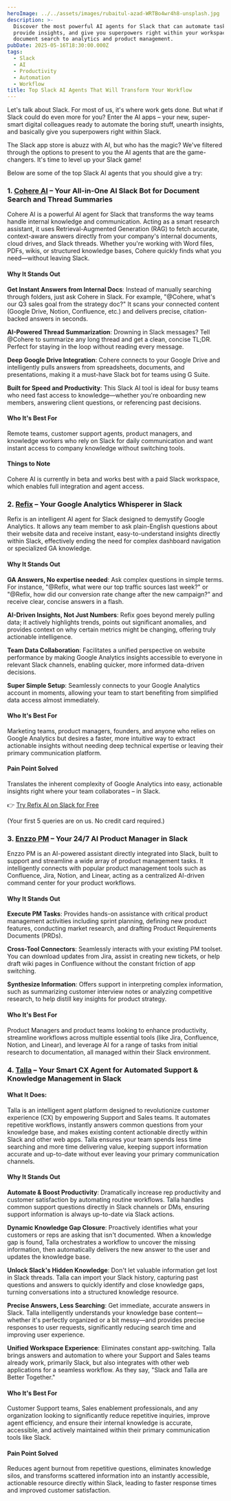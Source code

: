 ```yaml
---
heroImage: ../../assets/images/rubaitul-azad-WRTBo4wr4h8-unsplash.jpg
description: >-
  Discover the most powerful AI agents for Slack that can automate tasks,
  provide insights, and give you superpowers right within your workspace. From
  document search to analytics and product management.
pubDate: 2025-05-16T18:30:00.000Z
tags:
  - Slack
  - AI
  - Productivity
  - Automation
  - Workflow
title: Top Slack AI Agents That Will Transform Your Workflow
---
```


Let's talk about Slack. For most of us, it's where work gets done. But what if Slack could do even more for you? Enter the AI apps – your new, super-smart digital colleagues ready to automate the boring stuff, unearth insights, and basically give you superpowers right within Slack.

The Slack app store is abuzz with AI, but who has the magic? We've filtered through the options to present to you the AI agents that are the game-changers. It's time to level up your Slack game!

Below are some of the top Slack AI agents that you should give a try:

### 1. [Cohere AI](https://slack.com/marketplace/A056U9XEQ1W) – Your All-in-One AI Slack Bot for Document Search and Thread Summaries

Cohere AI is a powerful AI agent for Slack that transforms the way teams handle internal knowledge and communication. Acting as a smart research assistant, it uses Retrieval-Augmented Generation (RAG) to fetch accurate, context-aware answers directly from your company's internal documents, cloud drives, and Slack threads. Whether you're working with Word files, PDFs, wikis, or structured knowledge bases, Cohere quickly finds what you need—without leaving Slack.

#### Why It Stands Out

**Get Instant Answers from Internal Docs**: Instead of manually searching through folders, just ask Cohere in Slack. For example, "@Cohere, what's our Q3 sales goal from the strategy doc?" It scans your connected content (Google Drive, Notion, Confluence, etc.) and delivers precise, citation-backed answers in seconds.

**AI-Powered Thread Summarization**: Drowning in Slack messages? Tell @Cohere to summarize any long thread and get a clean, concise TL;DR. Perfect for staying in the loop without reading every message.

**Deep Google Drive Integration**: Cohere connects to your Google Drive and intelligently pulls answers from spreadsheets, documents, and presentations, making it a must-have Slack bot for teams using G Suite.

**Built for Speed and Productivity**: This Slack AI tool is ideal for busy teams who need fast access to knowledge—whether you're onboarding new members, answering client questions, or referencing past decisions.

#### Who It's Best For

Remote teams, customer support agents, product managers, and knowledge workers who rely on Slack for daily communication and want instant access to company knowledge without switching tools.

#### Things to Note

Cohere AI is currently in beta and works best with a paid Slack workspace, which enables full integration and agent access.

### 2. [Refix](/chat-with-google-analytics) – Your Google Analytics Whisperer in Slack

Refix is an intelligent AI agent for Slack designed to demystify Google Analytics. It allows any team member to ask plain-English questions about their website data and receive instant, easy-to-understand insights directly within Slack, effectively ending the need for complex dashboard navigation or specialized GA knowledge.

#### Why It Stands Out

**GA Answers, No expertise needed**: Ask complex questions in simple terms. For instance, "@Refix, what were our top traffic sources last week?" or "@Refix, how did our conversion rate change after the new campaign?" and receive clear, concise answers in a flash.

**AI-Driven Insights, Not Just Numbers**: Refix goes beyond merely pulling data; it actively highlights trends, points out significant anomalies, and provides context on why certain metrics might be changing, offering truly actionable intelligence.

**Team Data Collaboration**: Facilitates a unified perspective on website performance by making Google Analytics insights accessible to everyone in relevant Slack channels, enabling quicker, more informed data-driven decisions.

**Super Simple Setup**: Seamlessly connects to your Google Analytics account in moments, allowing your team to start benefiting from simplified data access almost immediately.

#### Who It's Best For

Marketing teams, product managers, founders, and anyone who relies on Google Analytics but desires a faster, more intuitive way to extract actionable insights without needing deep technical expertise or leaving their primary communication platform.

#### Pain Point Solved

Translates the inherent complexity of Google Analytics into easy, actionable insights right where your team collaborates – in Slack.

👉 [Try Refix AI on Slack for Free](/chat-with-google-analytics)

(Your first 5 queries are on us. No credit card required.)

### 3. [Enzzo PM](https://slack.com/marketplace/A08A9T9DD2A-enzzo-pm) – Your 24/7 AI Product Manager in Slack

Enzzo PM is an AI-powered assistant directly integrated into Slack, built to support and streamline a wide array of product management tasks. It intelligently connects with popular product management tools such as Confluence, Jira, Notion, and Linear, acting as a centralized AI-driven command center for your product workflows.

#### Why It Stands Out

**Execute PM Tasks**: Provides hands-on assistance with critical product management activities including sprint planning, defining new product features, conducting market research, and drafting Product Requirements Documents (PRDs).

**Cross-Tool Connectors**: Seamlessly interacts with your existing PM toolset. You can download updates from Jira, assist in creating new tickets, or help draft wiki pages in Confluence without the constant friction of app switching.

**Synthesize Information**: Offers support in interpreting complex information, such as summarizing customer interview notes or analyzing competitive research, to help distill key insights for product strategy.

#### Who It's Best For

Product Managers and product teams looking to enhance productivity, streamline workflows across multiple essential tools (like Jira, Confluence, Notion, and Linear), and leverage AI for a range of tasks from initial research to documentation, all managed within their Slack environment.

### 4. [Talla](https://slack.com/marketplace/A0P3RDP0R-talla) – Your Smart CX Agent for Automated Support & Knowledge Management in Slack

#### What It Does:

Talla is an intelligent agent platform designed to revolutionize customer experience (CX) by empowering Support and Sales teams. It automates repetitive workflows, instantly answers common questions from your knowledge base, and makes existing content actionable directly within Slack and other web apps. Talla ensures your team spends less time searching and more time delivering value, keeping support information accurate and up-to-date without ever leaving your primary communication channels.

#### Why It Stands Out

**Automate & Boost Productivity**: Dramatically increase rep productivity and customer satisfaction by automating routine workflows. Talla handles common support questions directly in Slack channels or DMs, ensuring support information is always up-to-date via Slack actions.

**Dynamic Knowledge Gap Closure**: Proactively identifies what your customers or reps are asking that isn't documented. When a knowledge gap is found, Talla orchestrates a workflow to uncover the missing information, then automatically delivers the new answer to the user and updates the knowledge base.

**Unlock Slack's Hidden Knowledge**: Don't let valuable information get lost in Slack threads. Talla can import your Slack history, capturing past questions and answers to quickly identify and close knowledge gaps, turning conversations into a structured knowledge resource.

**Precise Answers, Less Searching**: Get immediate, accurate answers in Slack. Talla intelligently understands your knowledge base content—whether it's perfectly organized or a bit messy—and provides precise responses to user requests, significantly reducing search time and improving user experience.

**Unified Workspace Experience**: Eliminates constant app-switching. Talla brings answers and automation to where your Support and Sales teams already work, primarily Slack, but also integrates with other web applications for a seamless workflow. As they say, "Slack and Talla are Better Together."

#### Who It's Best For

Customer Support teams, Sales enablement professionals, and any organization looking to significantly reduce repetitive inquiries, improve agent efficiency, and ensure their internal knowledge is accurate, accessible, and actively maintained within their primary communication tools like Slack.

#### Pain Point Solved

Reduces agent burnout from repetitive questions, eliminates knowledge silos, and transforms scattered information into an instantly accessible, actionable resource directly within Slack, leading to faster response times and improved customer satisfaction.
